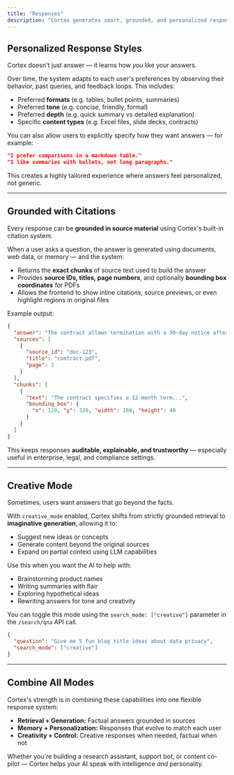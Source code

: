 ```yaml
---
title: "Responses"
description: "Cortex generates smart, grounded, and personalized responses to every user query. This page explains how response generation works, how it adapts over time, and the advanced capabilities built into the system."
---
```


## Personalized Response Styles

Cortex doesn't just answer — it learns how *you* like your answers.

Over time, the system adapts to each user's preferences by observing their behavior, past queries, and feedback loops. This includes:

- Preferred **formats** (e.g. tables, bullet points, summaries)
- Preferred **tone** (e.g. concise, friendly, formal)
- Preferred **depth** (e.g. quick summary vs detailed explanation)
- Specific **content types** (e.g. Excel files, slide decks, contracts)

You can also allow users to explicitly specify how they want answers — for example:

```json
"I prefer comparisons in a markdown table."
"I like summaries with bullets, not long paragraphs."
```

This creates a highly tailored experience where answers feel personalized, not generic.

---

## Grounded with Citations

Every response can be **grounded in source material** using Cortex's built-in citation system.

When a user asks a question, the answer is generated using documents, web data, or memory — and the system:

- Returns the **exact chunks** of source text used to build the answer
- Provides **source IDs, titles, page numbers**, and optionally **bounding box coordinates** for PDFs
- Allows the frontend to show inline citations, source previews, or even highlight regions in original files

Example output:

```json
{
  "answer": "The contract allows termination with a 30-day notice after 12 months.",
  "sources": [
    {
      "source_id": "doc-123",
      "title": "contract.pdf",
      "page": 3
    }
  ],
  "chunks": [
    {
      "text": "The contract specifies a 12-month term...",
      "bounding_box": {
        "x": 120, "y": 320, "width": 180, "height": 40
      }
    }
  ]
}
```

This keeps responses **auditable, explainable, and trustworthy** — especially useful in enterprise, legal, and compliance settings.

---

## Creative Mode

Sometimes, users want answers that go beyond the facts.

With `creative_mode` enabled, Cortex shifts from strictly grounded retrieval to **imaginative generation**, allowing it to:

- Suggest new ideas or concepts
- Generate content beyond the original sources
- Expand on partial context using LLM capabilities

Use this when you want the AI to help with:

- Brainstorming product names
- Writing summaries with flair
- Exploring hypothetical ideas
- Rewriting answers for tone and creativity

You can toggle this mode using the `search_mode: ["creative"]` parameter in the `/search/qna` API call.

```json
{
  "question": "Give me 5 fun blog title ideas about data privacy",
  "search_mode": ["creative"]
}
```

---

## Combine All Modes

Cortex's strength is in combining these capabilities into one flexible response system:

- **Retrieval + Generation:** Factual answers grounded in sources
- **Memory + Personalization:** Responses that evolve to match each user
- **Creativity + Control:** Creative responses when needed, factual when not

Whether you're building a research assistant, support bot, or content co-pilot — Cortex helps your AI speak with intelligence *and* personality.
